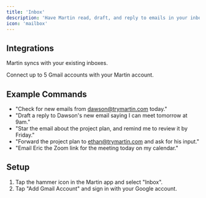 ```yaml
---
title: 'Inbox'
description: 'Have Martin read, draft, and reply to emails in your inbox.'
icon: 'mailbox'
---
```


## Integrations

Martin syncs with your existing inboxes.

<Card title="Gmail" icon="mailbox" horizontal="true">
  Connect up to 5 Gmail accounts with your Martin account.
</Card>


## Example Commands
- "Check for new emails from dawson@trymartin.com today."
- "Draft a reply to Dawson's new email saying I can meet tomorrow at 9am."
- "Star the email about the project plan, and remind me to review it by Friday."
- "Forward the project plan to ethan@trymartin.com and ask for his input."
- "Email Eric the Zoom link for the meeting today on my calendar."


## Setup

1. Tap the hammer icon in the Martin app and select "Inbox".
2. Tap "Add Gmail Account" and sign in with your Google account.
